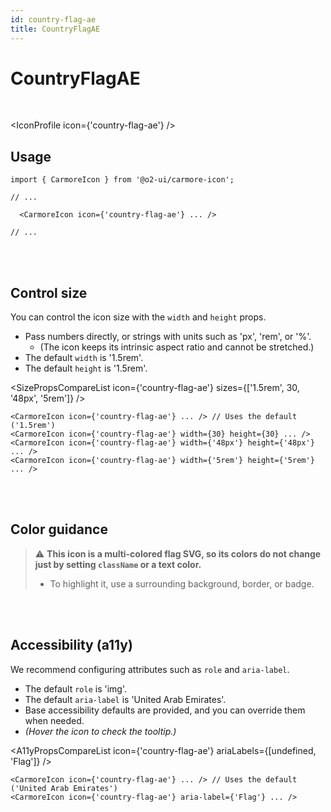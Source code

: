```yaml
---
id: country-flag-ae
title: CountryFlagAE
---
```




# CountryFlagAE

<br />

<IconProfile icon={'country-flag-ae'} />

## Usage

```tsx
import { CarmoreIcon } from '@o2-ui/carmore-icon';

// ...

  <CarmoreIcon icon={'country-flag-ae'} ... />

// ...
```

<br />
<br />

## Control size

You can control the icon size with the `width` and `height` props.

- Pass numbers directly, or strings with units such as 'px', 'rem', or '%'.
  - (The icon keeps its intrinsic aspect ratio and cannot be stretched.)
- The default `width` is '1.5rem'.
- The default `height` is '1.5rem'.

<SizePropsCompareList icon={'country-flag-ae'} sizes={['1.5rem', 30, '48px', '5rem']} />

```tsx
<CarmoreIcon icon={'country-flag-ae'} ... /> // Uses the default ('1.5rem')
<CarmoreIcon icon={'country-flag-ae'} width={30} height={30} ... />
<CarmoreIcon icon={'country-flag-ae'} width={'48px'} height={'48px'} ... />
<CarmoreIcon icon={'country-flag-ae'} width={'5rem'} height={'5rem'} ... />
```

<br />
<br />

## Color guidance

> ⚠️ <b>This icon is a multi-colored flag SVG, so its colors do not change just by setting `className` or a text color.</b>
>
> - To highlight it, use a surrounding background, border, or badge.

<br />
<br />

## Accessibility (a11y)

We recommend configuring attributes such as `role` and `aria-label`.

- The default `role` is 'img'.
- The default `aria-label` is 'United Arab Emirates'.
- Base accessibility defaults are provided, and you can override them when needed.
- _(Hover the icon to check the tooltip.)_

<A11yPropsCompareList icon={'country-flag-ae'} ariaLabels={[undefined, 'Flag']} />

```tsx
<CarmoreIcon icon={'country-flag-ae'} ... /> // Uses the default ('United Arab Emirates')
<CarmoreIcon icon={'country-flag-ae'} aria-label={'Flag'} ... />
```
